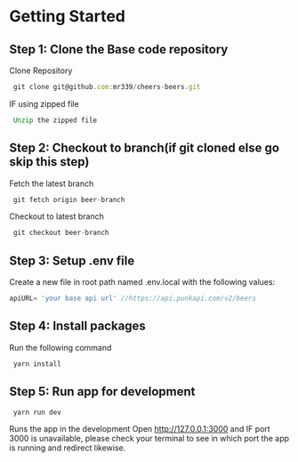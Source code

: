 # Getting Started

## Step 1: Clone the Base code repository
Clone Repository
```js
 git clone git@github.com:mr339/cheers-beers.git
```
IF using zipped file
```js
 Unzip the zipped file
```

## Step 2: Checkout to branch(if git cloned else go skip this step)
Fetch the latest branch
```js
 git fetch origin beer-branch
```
Checkout to latest branch
```js
 git checkout beer-branch
```
## Step 3: Setup .env file
Create a new file in root path named .env.local with the following values:
```js
apiURL= 'your base api url' //https://api.punkapi.com/v2/beers
```

## Step 4: Install packages
Run the following command
```js
 yarn install
```
## Step 5: Run app for development
```js
 yarn run dev
```
Runs the app in the development Open http://127.0.0.1:3000 and IF port 3000 is unavailable, please check your terminal to see in which port the app is running and redirect likewise.